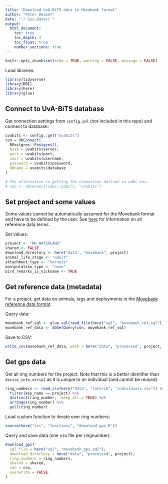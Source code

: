 ```yaml
---
title: "Download UvA-BiTS data in Movebank format"
author: "Peter Desmet"
date: "`r Sys.Date()`"
output:
  html_document:
    toc: true
    toc_depth: 3
    toc_float: true
    number_sections: true
---
```


```r
knitr::opts_chunk$set(echo = TRUE, warning = FALSE, message = FALSE)
```

Load libraries:

```r
library(tidyverse)
library(DBI)
library(here)
library(glue)
```

## Connect to UvA-BiTS database

Get connection settings from `config.yml` (not included in this repo) and connect to database:

```r
uvabits <- config::get("uvabits")
con = dbConnect(
  RPostgres::Postgres(),
  host = uvabits$server,
  port = uvabits$port,
  user = uvabits$username,
  password = uvabits$password,
  dbname = uvabits$database
)

# The alternative is getting the connection defined in odbc.ini:
# con <- dbConnect(odbc::odbc(), "uvabits")
```

## Set project and some values

Some values cannot be automatically assumed for the Movebank format and have to be defined by the user. See [here](https://www.movebank.org/node/2381#metadata) for information on all reference data terms.

Set values:

```r
project <- "MH_WATERLAND"
shared <- FALSE
download_directory <- here("data", "movebank", project)
animal_life_stage <- "adult"
attachment_type <- "harness"
manipulation_type <- "none"
bird_remarks_is_nickname <- TRUE
```

## Get reference data (metadata)

For a project, get data on animals, tags and deployments in the [Movebank reference data format](https://www.movebank.org/node/27).

Query data:

```r
movebank_ref_sql <- glue_sql(read_file(here("sql", "movebank_ref.sql")), .con = con)
movebank_ref_data <- dbGetQuery(con, movebank_ref_sql)
```

Save to CSV:

```r
write_csv(movebank_ref_data, path = here("data", "processed", project, "movebank_ref_data.csv"), na = "")
```

## Get gps data

Get all ring numbers for the project. Note that this is a better identifier than `device_info_serial` as it is unique to an individual (and cannot be reused).

```r
ring_numbers <- read_csv(here("data", "interim", "individuals.csv")) %>%
  filter(key_name == project) %>%
  distinct(ring_number, .keep_all = TRUE) %>%
  arrange(ring_number) %>%
  pull(ring_number)
```

Load custom function to iterate over ring numbers:

```r
source(here("src", "functions", "download_gps.R"))
```

Query and save data (one csv file per ringnumber):

```r
download_gps(
  sql_file = here("sql", "movebank_gps.sql"),
  download_directory = here("data", "processed", project),
  ring_numbers = ring_numbers,
  shared = shared,
  con = con,
  overwrite = FALSE
)
```
